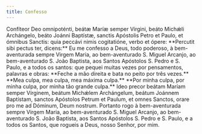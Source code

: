 ```yaml
---
title: Confesso
---
```


<div class="side-by-side not-content">
  <span>
    Confíteor Deo omnipoténti, beátæ Maríæ semper Vírgini, beáto Michǽli
    Archángelo, beáto Joánni Baptístæ, sanctis Apóstolis Petro et Paulo, et
    ómnibus Sanctis: quia peccávi nimis cogitatióne, verbo et ópere: **Percutit
    sibi pectus ter, dicens:**
  </span>
  <span>
    Eu me confesso a Deus, todo poderoso, à bem-aventurada sempre Virgem Maria,
    ao bem-aventurado S. Miguel Arcanjo, ao bem-aventurado S. João Baptista, aos
    Santos Apóstolos S. Pedro e S. Paulo, e a todos os santos: que pequei muitas
    vezes por pensamentos, palavras e obras: **Feche a mão direita e bata no
    peito por três vezes.**
  </span>
  <span>**Mea culpa, mea culpa, mea máxima culpa.**</span>
  <span>**Por minha culpa, por minha culpa, por minha tão grande culpa.**</span>
  <span>
    Ideo precor beátam Maríam semper Vírginem, beátum Michǽlem Archángelum,
    beátum Joánnem Baptístam, sanctos Apóstolos Petrum et Paulum, et omnes
    Sanctos, orare pro me ad Dóminum, Deum nostrum.
  </span>
  <span>
    Portanto rogo à bem-aventurada sempre Virgem Maria, ao bem-aventurado S.
    Miguel Arcanjo, ao bem-aventurado S. João Baptista, aos Santos Apóstolos S.
    Pedro e S. Paulo, e a todos os Santos, que rogueis a Deus, nosso Senhor, por
    mim.
  </span>
</div>
